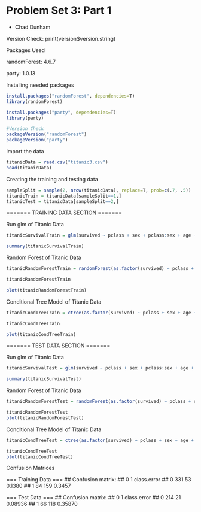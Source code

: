 Problem Set 3: Part 1
========================================================
- Chad Dunham

Version Check:
print(version$version.string)

Packages Used

randomForest: 4.6.7

party: 1.0.13



Installing needed packages

```r
install.packages("randomForest", dependencies=T)
library(randomForest)

install.packages("party", dependencies=T)
library(party)

#Version Check
packageVersion("randomForest")
packageVersion("party")
```

Import the data

```r
titanicData = read.csv("titanic3.csv")
head(titanicData)
```

Creating the training and testing data

```r

sampleSplit = sample(2, nrow(titanicData), replace=T, prob=c(.7, .5))
titanicTrain = titanicData[sampleSplit==1,]
titanicTest = titanicData[sampleSplit==2,]

```

======= TRAINING DATA SECTION =======

Run glm of Titanic Data

```r
titanicSurvivalTrain = glm(survived ~ pclass + sex + pclass:sex + age + sibsp, family = binomial(logit), data=titanicTrain)

summary(titanicSurvivalTrain)
```


Random Forest of Titanic Data

```r
titanicRandomForestTrain = randomForest(as.factor(survived) ~ pclass + sex + age + sibsp, data=titanicTrain, ntree=5000, importance = T, na.action = na.omit)

titanicRandomForestTrain

plot(titanicRandomForestTrain)
```

Conditional Tree Model of Titanic Data

```r
titanicCondTreeTrain = ctree(as.factor(survived) ~ pclass + sex + age + sibsp, data=titanicTrain)

titanicCondTreeTrain

plot(titanicCondTreeTrain)
```


======= TEST DATA SECTION =======

Run glm of Titanic Data

```r
titanicSurvivalTest = glm(survived ~ pclass + sex + pclass:sex + age + sibsp, family = binomial(logit), data=titanicTest)

summary(titanicSurvivalTest)
```


Random Forest of Titanic Data

```r
titanicRandomForestTest = randomForest(as.factor(survived) ~ pclass + sex + age + sibsp, data=titanicTest, ntree=5000, importance = T, na.action = na.omit)

titanicRandomForestTest
plot(titanicRandomForestTest)

```

Conditional Tree Model of Titanic Data

```r
titanicCondTreeTest = ctree(as.factor(survived) ~ pclass + sex + age + sibsp, data=titanicTest)

titanicCondTreeTest
plot(titanicCondTreeTest)

```

Confusion Matrices

=== Training Data ===
## Confusion matrix:
##     0   1 class.error
## 0 331  53      0.1380
## 1  84 159      0.3457

=== Test Data ===
## Confusion matrix:
##     0   1 class.error
## 0 214  21     0.08936
## 1  66 118     0.35870


